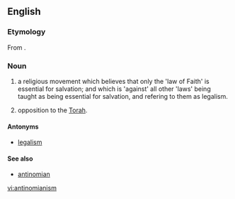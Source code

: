 {{wikipedia}}
==English==

===Etymology===
From {{suffix|antinomian|ism}}.

===Noun===
{{en-noun|s|-}}

# {{Christianity}} a religious movement which believes that only the 'law of Faith' is essential for salvation; and which is 'against' all other 'laws' being taught as being essential for salvation, and refering to them as legalism.
# {{Judaism}} opposition to the [[Torah]].

====Antonyms====
* [[legalism]]

====See also====
* [[antinomian]]

[[vi:antinomianism]]